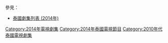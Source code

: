{{Catnav|頁面分類|...|電視節目|電視劇|每年電視影集|2014年電視影集}}
{{Catnav|頁面分類|...|電視節目|電視劇|各國電視劇|泰國電視劇|每年泰國電視劇集}}
{{cat year nav
| year = 2014
| cat = 泰國電視劇集 
| sortkey = 泰國電視劇集
| article = 泰國電視劇
| in = 
}}
參見：
*[[泰國劇集列表_(2014年)|泰國劇集列表 (2014年)]]

[[Category:2014年電視劇集|Category:2014年電視劇集]]
[[Category:2014年泰國電視節目|Category:2014年泰國電視節目]]
[[Category:2010年代泰國電視劇集|Category:2010年代泰國電視劇集]]